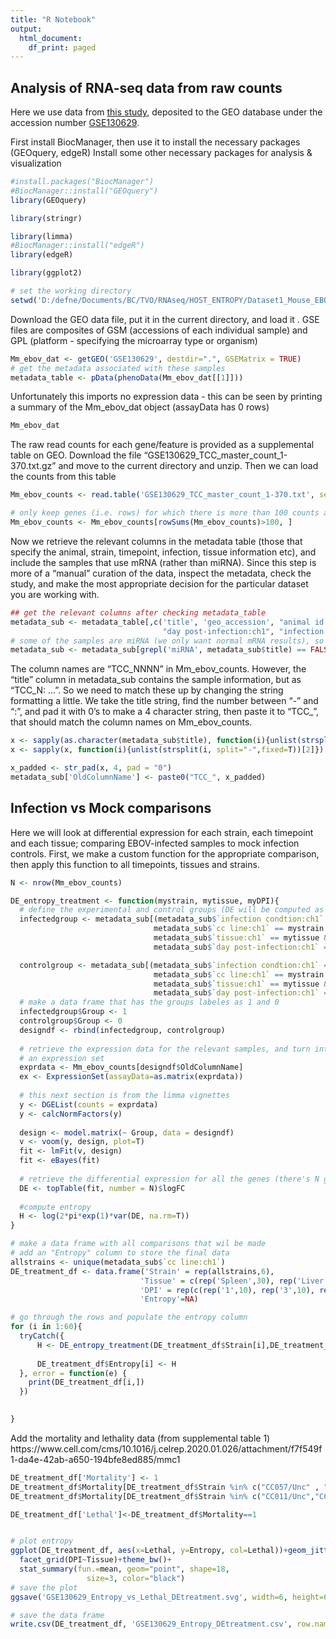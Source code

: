 ```yaml
---
title: "R Notebook"
output:
  html_document:
    df_print: paged
---
```

## Analysis of RNA-seq data from raw counts 

Here we use data from [this study](https://www.sciencedirect.com/science/article/pii/S2211124720300358#bib45), deposited to the GEO database under the accession number [GSE130629](https://www.ncbi.nlm.nih.gov/geo/query/acc.cgi?acc=GSE130629). 

First install BiocManager, then use it to install the necessary packages (GEOquery, edgeR)
Install some other necessary packages for analysis & visualization
```r
#install.packages("BiocManager")
#BiocManager::install("GEOquery")
library(GEOquery)

library(stringr)

library(limma)
#BiocManager::install("edgeR")
library(edgeR)

library(ggplot2)

# set the working directory
setwd('D:/defne/Documents/BC/TVO/RNAseq/HOST_ENTROPY/Dataset1_Mouse_EBOV/')
```

Download the GEO data file, put it in the current directory, and load it . 
GSE files are composites of GSM (accessions of each individual sample) and GPL (platform - specifying the microarray type or organism)
```r
Mm_ebov_dat <- getGEO('GSE130629', destdir=".", GSEMatrix = TRUE)
# get the metadata associated with these samples
metadata_table <- pData(phenoData(Mm_ebov_dat[[1]]))
```
Unfortunately this imports no expression data - this can be seen by printing a summary of the Mm_ebov_dat object (assayData has 0 rows)
```r
Mm_ebov_dat
```

The raw read counts for each gene/feature is provided as a supplemental table on GEO. Download the file "GSE130629_TCC_master_count_1-370.txt.gz" and move to the current directory and unzip. Then we can load the counts from this table
```r
Mm_ebov_counts <- read.table('GSE130629_TCC_master_count_1-370.txt', sep="\t", header=T, row.names = 1)

# only keep genes (i.e. rows) for which there is more than 100 counts across all experiments
Mm_ebov_counts <- Mm_ebov_counts[rowSums(Mm_ebov_counts)>100, ]
```

Now we retrieve the relevant columns in the metadata table (those that specify the animal, strain, timepoint, infection, tissue information etc), and include the samples that use mRNA (rather than miRNA). Since this step is more of a "manual" curation of the data, inspect the metadata, check the study, and make the most appropriate decision for the particular dataset you are working with. 
```r
## get the relevant columns after checking metadata_table
metadata_sub <- metadata_table[,c('title', 'geo_accession', "animal id:ch1","cc line:ch1",
                                  "day post-infection:ch1", "infection condtion:ch1", "tissue:ch1")]
# some of the samples are miRNA (we only want normal mRNA results), so exclude those based on the 
metadata_sub <- metadata_sub[grepl('miRNA', metadata_sub$title) == FALSE,]

```

The column names are "TCC_NNNN" in Mm_ebov_counts. However, the "title" column in metadata_sub contains the sample information, but as "TCC_N: ...". So we need to match these up by changing the string formatting a little. 
We take the title string, find the number between "-" and ":", and pad it with 0's to make a 4 character string, then paste it to "TCC_", that should match the column names on Mm_ebov_counts. 

```r
x <- sapply(as.character(metadata_sub$title), function(i){unlist(strsplit(i, split=":",fixed=T))[1]})
x <- sapply(x, function(i){unlist(strsplit(i, split="-",fixed=T))[2]})

x_padded <- str_pad(x, 4, pad = "0")
metadata_sub['OldColumnName'] <- paste0("TCC_", x_padded)
```

## Infection vs Mock comparisons
Here we will look at differential expression for each strain, each timepoint and each tissue; comparing EBOV-infected samples to mock infection controls.
First, we make a custom function for the appropriate comparison, then apply this function to all timepoints, tissues and strains. 
```r
N <- nrow(Mm_ebov_counts)

DE_entropy_treatment <- function(mystrain, mytissue, myDPI){
  # define the experimental and control groups (DE will be computed as Experiment/Control)
  infectedgroup <- metadata_sub[(metadata_sub$`infection condtion:ch1` == "MA-EBOV infected" & 
                                metadata_sub$`cc line:ch1` == mystrain & 
                                metadata_sub$`tissue:ch1` == mytissue & 
                                metadata_sub$`day post-infection:ch1` == myDPI), ]

  controlgroup <- metadata_sub[(metadata_sub$`infection condtion:ch1` == "Mock" & 
                                metadata_sub$`cc line:ch1` == mystrain & 
                                metadata_sub$`tissue:ch1` == mytissue & 
                                metadata_sub$`day post-infection:ch1` == myDPI), ]
  # make a data frame that has the groups labeles as 1 and 0
  infectedgroup$Group <- 1
  controlgroup$Group <- 0
  designdf <- rbind(infectedgroup, controlgroup)
  
  # retrieve the expression data for the relevant samples, and turn into
  # an expression set
  exprdata <- Mm_ebov_counts[designdf$OldColumnName]
  ex <- ExpressionSet(assayData=as.matrix(exprdata))
  
  # this next section is from the limma vignettes
  y <- DGEList(counts = exprdata)
  y <- calcNormFactors(y)
  
  design <- model.matrix(~ Group, data = designdf)
  v <- voom(y, design, plot=T)
  fit <- lmFit(v, design)
  fit <- eBayes(fit)
  
  # retrieve the differential expression for all the genes (there's N genes total)
  DE <- topTable(fit, number = N)$logFC
  
  #compute entropy
  H <- log(2*pi*exp(1)*var(DE, na.rm=T))
}

# make a data frame with all comparisons that wil be made
# add an "Entropy" column to store the final data
allstrains <- unique(metadata_sub$`cc line:ch1`)
DE_treatment_df <- data.frame('Strain' = rep(allstrains,6),
                             'Tissue' = c(rep('Spleen',30), rep('Liver', 30)),
                             'DPI' = rep(c(rep('1',10), rep('3',10), rep('5', 10)),2),
                             'Entropy'=NA)

# go through the rows and populate the entropy column
for (i in 1:60){
  tryCatch({
      H <- DE_entropy_treatment(DE_treatment_df$Strain[i],DE_treatment_df$Tissue[i],DE_treatment_df$DPI[i])
      
      DE_treatment_df$Entropy[i] <- H
  }, error = function(e) {
    print(DE_treatment_df[i,])
  })

  
}
```

Add the mortality and lethality data (from supplemental table 1) 
https://www.cell.com/cms/10.1016/j.celrep.2020.01.026/attachment/f7f549f1-da4e-42ab-a650-194bfe8ed885/mmc1

```r
DE_treatment_df['Mortality'] <- 1
DE_treatment_df$Mortality[DE_treatment_df$Strain %in% c("CC057/Unc" , "CC065/Unc" )] <- 0.2
DE_treatment_df$Mortality[DE_treatment_df$Strain %in% c("CC011/Unc","CC021/Unc","CC026/GeniUnc", "CC061/GeniUnc" )] <- 0

DE_treatment_df['Lethal']<-DE_treatment_df$Mortality==1


# plot entropy
ggplot(DE_treatment_df, aes(x=Lethal, y=Entropy, col=Lethal))+geom_jitter(position=position_jitter(0.1))+
  facet_grid(DPI~Tissue)+theme_bw()+
  stat_summary(fun.=mean, geom="point", shape=18,
                 size=3, color="black")
# save the plot
ggsave('GSE130629_Entropy_vs_Lethal_DEtreatment.svg', width=6, height=6, units="in")

# save the data frame
write.csv(DE_treatment_df, 'GSE130629_Entropy_DEtreatment.csv', row.names = F, quote=T)
```